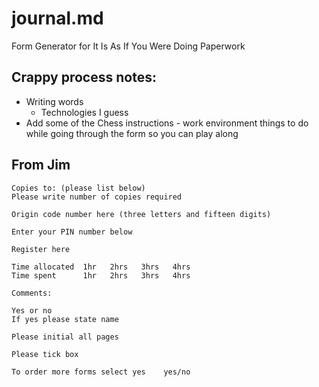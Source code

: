 # journal.md {#sec-journal}

Form Generator for It Is As If You Were Doing Paperwork

## Crappy process notes:

* Writing words
  * Technologies I guess
* Add some of the Chess instructions - work environment things to do while going through the form so you can play along

## From Jim

```
Copies to: (please list below)
Please write number of copies required

Origin code number here (three letters and fifteen digits)

Enter your PIN number below

Register here

Time allocated  1hr   2hrs   3hrs   4hrs
Time spent      1hr   2hrs   3hrs   4hrs

Comments:

Yes or no
If yes please state name

Please initial all pages

Please tick box

To order more forms select yes    yes/no
```
